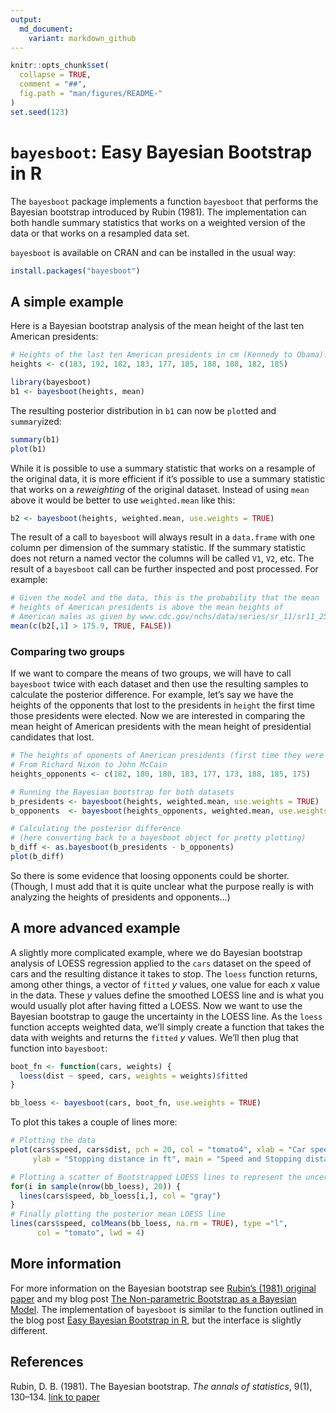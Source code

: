 ```yaml
---
output:
  md_document:
    variant: markdown_github
---
```


```r
knitr::opts_chunk$set(
  collapse = TRUE,
  comment = "##",
  fig.path = "man/figures/README-"
)
set.seed(123)
```

`bayesboot`: Easy Bayesian Bootstrap in R
========================================

The `bayesboot` package implements a function `bayesboot` that performs the Bayesian bootstrap introduced by Rubin (1981). The implementation can both handle summary statistics that works on a weighted version of the data or that works on a resampled data set. 

`bayesboot` is available on CRAN and can be installed in the usual way:

```r
install.packages("bayesboot")
```

A simple example
---------------------

Here is a Bayesian bootstrap analysis of the mean height of the last ten American presidents:

```r
# Heights of the last ten American presidents in cm (Kennedy to Obama).
heights <- c(183, 192, 182, 183, 177, 185, 188, 188, 182, 185)

library(bayesboot)
b1 <- bayesboot(heights, mean)
```

The resulting posterior distribution in `b1` can now be `plot`ted and `summary`ized:

```r
summary(b1)
plot(b1)
```

While it is possible to use a summary statistic that works on a resample of the original data, it is more efficient if it's possible to use a summary statistic that works on a *reweighting* of the original dataset. Instead of using `mean` above it would be better to use `weighted.mean` like this:

```r
b2 <- bayesboot(heights, weighted.mean, use.weights = TRUE)
```

The result of a call to `bayesboot` will always result in a `data.frame` with one column per dimension of the summary statistic. If the summary statistic does not return a named vector the columns will be called `V1`, `V2`, etc. The result of a `bayesboot` call can be further inspected and post processed. For example:

```r
# Given the model and the data, this is the probability that the mean
# heights of American presidents is above the mean heights of
# American males as given by www.cdc.gov/nchs/data/series/sr_11/sr11_252.pdf
mean(c(b2[,1] > 175.9, TRUE, FALSE))
```

### Comparing two groups

If we want to compare the means of two groups, we will have to call `bayesboot` twice with each dataset and then use the resulting samples to calculate the posterior difference. For example, let's say we have the heights of the opponents that lost to the presidents in `height` the first time those presidents were elected. Now we are interested in comparing the mean height of American presidents with the mean height of presidential candidates that lost.

```r
# The heights of oponents of American presidents (first time they were elected).
# From Richard Nixon to John McCain
heights_opponents <- c(182, 180, 180, 183, 177, 173, 188, 185, 175)

# Running the Bayesian bootstrap for both datasets
b_presidents <- bayesboot(heights, weighted.mean, use.weights = TRUE)
b_opponents  <- bayesboot(heights_opponents, weighted.mean, use.weights = TRUE)

# Calculating the posterior difference
# (here converting back to a bayesboot object for pretty plotting)
b_diff <- as.bayesboot(b_presidents - b_opponents)
plot(b_diff)
```

So there is some evidence that loosing opponents could be shorter. (Though, I must add that it is quite unclear what the purpose really is with analyzing the heights of presidents and opponents...)

A more advanced example
----------------------------

A slightly more complicated example, where we do Bayesian bootstrap analysis of LOESS regression applied to the `cars` dataset on the speed of cars and the resulting distance it takes to stop. The `loess` function returns, among other things, a vector of `fitted` *y* values, one value for each *x* value in the data. These *y* values define the smoothed LOESS line and is what you would usually plot after having fitted a LOESS. Now we want to use the Bayesian bootstrap to gauge the uncertainty in the LOESS line. As the `loess` function accepts weighted data, we'll simply create a function that takes the data with weights and returns the `fitted` *y* values. We'll then plug that function into `bayesboot`:

```r
boot_fn <- function(cars, weights) {
  loess(dist ~ speed, cars, weights = weights)$fitted
}

bb_loess <- bayesboot(cars, boot_fn, use.weights = TRUE)
```

To plot this takes a couple of lines more:

```r
# Plotting the data
plot(cars$speed, cars$dist, pch = 20, col = "tomato4", xlab = "Car speed in mph", 
     ylab = "Stopping distance in ft", main = "Speed and Stopping distances of Cars")

# Plotting a scatter of Bootstrapped LOESS lines to represent the uncertainty.
for(i in sample(nrow(bb_loess), 20)) {
  lines(cars$speed, bb_loess[i,], col = "gray")
}
# Finally plotting the posterior mean LOESS line
lines(cars$speed, colMeans(bb_loess, na.rm = TRUE), type ="l",
      col = "tomato", lwd = 4)
```


More information
-----------------------

For more information on the Bayesian bootstrap see [Rubin's (1981) original paper](https://projecteuclid.org/euclid.aos/1176345338) and my blog post [The Non-parametric Bootstrap as a Bayesian Model](http://sumsar.net/blog/2015/04/the-non-parametric-bootstrap-as-a-bayesian-model/). The implementation of `bayesboot` is similar to the function outlined in the blog post [Easy Bayesian Bootstrap in R](http://sumsar.net/blog/2015/07/easy-bayesian-bootstrap-in-r/), but the interface is slightly different.

References
----------------

Rubin, D. B. (1981). The Bayesian bootstrap. *The annals of statistics*, 9(1), 130--134. [link to paper](https://projecteuclid.org/euclid.aos/1176345338)

